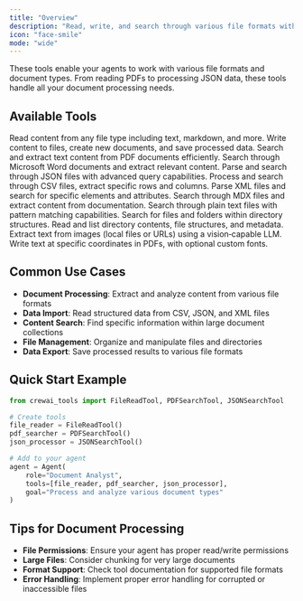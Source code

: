 ```yaml
---
title: "Overview"
description: "Read, write, and search through various file formats with CrewAI's document processing tools"
icon: "face-smile"
mode: "wide"
---
```


These tools enable your agents to work with various file formats and document types. From reading PDFs to processing JSON data, these tools handle all your document processing needs.

## **Available Tools**

<CardGroup cols={2}>
  <Card title="File Read Tool" icon="folders" href="/en/tools/file-document/filereadtool">
    Read content from any file type including text, markdown, and more.
  </Card>

  <Card title="File Write Tool" icon="file-pen" href="/en/tools/file-document/filewritetool">
    Write content to files, create new documents, and save processed data.
  </Card>

  <Card title="PDF Search Tool" icon="file-pdf" href="/en/tools/file-document/pdfsearchtool">
    Search and extract text content from PDF documents efficiently.
  </Card>

  <Card title="DOCX Search Tool" icon="file-word" href="/en/tools/file-document/docxsearchtool">
    Search through Microsoft Word documents and extract relevant content.
  </Card>

  <Card title="JSON Search Tool" icon="brackets-curly" href="/en/tools/file-document/jsonsearchtool">
    Parse and search through JSON files with advanced query capabilities.
  </Card>

  <Card title="CSV Search Tool" icon="table" href="/en/tools/file-document/csvsearchtool">
    Process and search through CSV files, extract specific rows and columns.
  </Card>

  <Card title="XML Search Tool" icon="code" href="/en/tools/file-document/xmlsearchtool">
    Parse XML files and search for specific elements and attributes.
  </Card>

  <Card title="MDX Search Tool" icon="markdown" href="/en/tools/file-document/mdxsearchtool">
    Search through MDX files and extract content from documentation.
  </Card>

  <Card title="TXT Search Tool" icon="file-lines" href="/en/tools/file-document/txtsearchtool">
    Search through plain text files with pattern matching capabilities.
  </Card>

  <Card title="Directory Search Tool" icon="folder-open" href="/en/tools/file-document/directorysearchtool">
    Search for files and folders within directory structures.
  </Card>

  <Card title="Directory Read Tool" icon="folder" href="/en/tools/file-document/directoryreadtool">
    Read and list directory contents, file structures, and metadata.
  </Card>

  <Card title="OCR Tool" icon="image" href="/en/tools/file-document/ocrtool">
    Extract text from images (local files or URLs) using a vision‑capable LLM.
  </Card>

  <Card title="PDF Text Writing Tool" icon="file-pdf" href="/en/tools/file-document/pdf-text-writing-tool">
    Write text at specific coordinates in PDFs, with optional custom fonts.
  </Card>
</CardGroup>

## **Common Use Cases**

- **Document Processing**: Extract and analyze content from various file formats
- **Data Import**: Read structured data from CSV, JSON, and XML files
- **Content Search**: Find specific information within large document collections
- **File Management**: Organize and manipulate files and directories
- **Data Export**: Save processed results to various file formats

## **Quick Start Example**

```python
from crewai_tools import FileReadTool, PDFSearchTool, JSONSearchTool

# Create tools
file_reader = FileReadTool()
pdf_searcher = PDFSearchTool()
json_processor = JSONSearchTool()

# Add to your agent
agent = Agent(
    role="Document Analyst",
    tools=[file_reader, pdf_searcher, json_processor],
    goal="Process and analyze various document types"
)
```

## **Tips for Document Processing**

- **File Permissions**: Ensure your agent has proper read/write permissions
- **Large Files**: Consider chunking for very large documents
- **Format Support**: Check tool documentation for supported file formats
- **Error Handling**: Implement proper error handling for corrupted or inaccessible files
